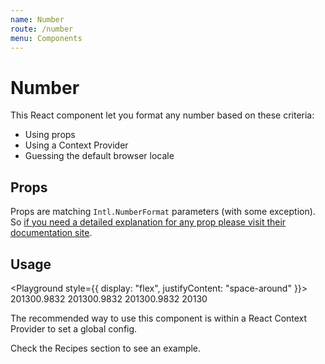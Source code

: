 ```yaml
---
name: Number
route: /number
menu: Components
---
```



# Number

This React component let you format any number based on these criteria:

- Using props
- Using a Context Provider
- Guessing the default browser locale

## Props

Props are matching `Intl.NumberFormat` parameters (with some exception). So [if you need a detailed explanation for any prop please visit their documentation site](https://developer.mozilla.org/en-US/docs/Web/JavaScript/Reference/Global_Objects/NumberFormat#Parameters).

<Props of={Number} />

## Usage

<Playground style={{ display: "flex", justifyContent: "space-around" }}>
  <Number>201300.9832</Number>
  <Number locale="de-DE">201300.9832</Number>
  <Number as="span" maximumFractionDigits={3}>
    201300.9832
  </Number>
  <Number locale="en-US" notation="compact">
    20130
  </Number>
</Playground>

The recommended way to use this component is within a React Context Provider to set a global config.

<Link to="/recipes">Check the Recipes section to see an example</Link>.
